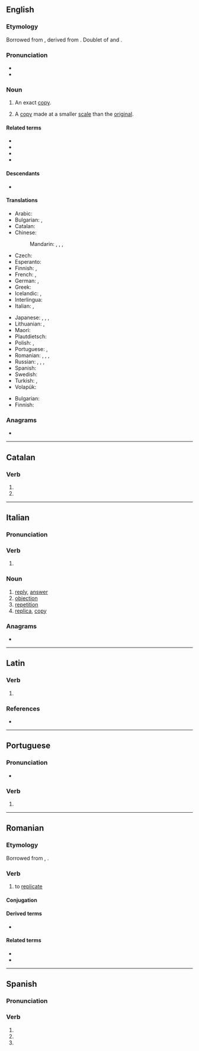 {{also|replicá|réplica|replicà|replică}}
==English==

===Etymology===
Borrowed from {{bor|en|it|replica}}, derived from {{der|en|la|replico|replicare|to copy}}. Doublet of {{m|en|reply}} and {{m|en|replicate}}.

===Pronunciation===
* {{IPA|en|/ˈɹɛplɪkə/}}
* {{audio|en|LL-Q1860 (eng)-Vealhurl-replica.wav|Audio (Southern England)}}

===Noun===
{{en-noun|+|pl2qual=rare|repliche}}

# An exact [[copy]].
#: {{ux|en|The statue on the museum floor is an authentic '''replica'''.}}
# A [[copy]] made at a smaller [[scale]] than the [[original]].
#: {{ux|en|He collected '''replicas''' of old cars.}}

====Related terms====
* {{l|en|replicant}}
* {{l|en|replicate}}
* {{l|en|replication}}
* {{l|en|reply}}

====Descendants====
* {{desc|tr|replika|bor=1}}

====Translations====
{{trans-top|exact copy}}
* Arabic: {{t|ar|نُشْخَة|f}}
* Bulgarian: {{t+|bg|дубликат|m}}, {{t+|bg|репродукция|f}}
* Catalan: {{t|ca|rèplica|f}}
* Chinese:
*: Mandarin: {{t+|cmn|複製品|sc=Hani}}, {{t+|cmn|复制品|tr=fùzhìpǐn|sc=Hani}}, {{t+|cmn|複製|sc=Hani}}, {{t+|cmn|复制|tr=fùzhì|sc=Hani}}
* Czech: {{t+|cs|replika|f}}
* Esperanto: {{t|eo|repliko}}
* Finnish: {{t+|fi|jäljennös}}, {{t+|fi|kopio}}
* French: {{t+|fr|réplique|f}}, {{t|fr|copie exacte|f}}
* German: {{t+|de|Nachbildung|f}}, {{t|de|exakte Kopie|f}}
* Greek: {{t+|el|αντίγραφο|n}}
* Icelandic: {{t+|is|eftirmynd|f}}, {{t+|is|eftirlíking|f}}
* Interlingua: {{t|ia|replica}}
* Italian: {{t+|it|replica|f}}, {{t|it|copia esatta|f}}
{{trans-mid}}
* Japanese: {{t+|ja|複製|tr=ふくせい, fukusei|sc=Jpan}}, {{t+|ja|写し|tr=うつし, utsushi|sc=Jpan}}, {{t|ja|模造品|tr=もぞうひん, mozōhin|sc=Jpan}}, {{t+|ja|レプリカ|tr=repurika|sc=Jpan}}
* Lithuanian: {{t+|lt|kopija}}, {{t|lt|replika}}
* Maori: {{t|mi|kape}}
* Plautdietsch: {{t|pdt|Aufbilt|n}}
* Polish: {{t+|pl|kopia}}, {{t+|pl|replika}}
* Portuguese: {{t+|pt|réplica|f}}, {{t|pt|[[cópia]] [[exata]]|f}}
* Romanian: {{t+|ro|copie|f}}, {{t+|ro|copii|f-p}}, {{t+|ro|replică|f}}, {{t+|ro|reproducere|f}}
* Russian: {{t|ru|[[точный|то́чная]] [[ко́пия]]|f}}, {{t+|ru|репроду́кция|f}}, {{t+|ru|ре́плика|f}} {{qualifier|rare in this sense}}, {{t+|ru|муля́ж|m}}
* Spanish: {{t+|es|réplica|f}}
* Swedish: {{t+|sv|replika|c}}
* Turkish: {{t+|tr|kopya}}, {{t+|tr|replika}}
* Volapük: {{t+|vo|samäd}}
{{trans-bottom}}

{{trans-top|smaller-scale model}}
* Bulgarian: {{t+|bg|реплика|f}}
* Finnish: {{t+|fi|pienoismalli}}
{{trans-mid}}
{{trans-bottom}}

===Anagrams===
* {{anagrams|en|a=aceilpr|caliper|earclip}}

----

==Catalan==

===Verb===
{{head|ca|verb form}}

# {{ca-verb form of|p=3|n=sg|t=pres|m=ind|replicar}}
# {{ca-verb form of|p=2|n=sg|m=impr|replicar}}

----

==Italian==

===Pronunciation===
{{it-pr|rèplica}}

===Verb===
{{head|it|verb form}}

# {{inflection of|it|replicare||3|s|pres|ind|;|2|s|imp}}

===Noun===
{{it-noun|f}}

# [[reply]], [[answer]]
# [[objection]]
# [[repetition]]
# [[replica]], [[copy]]

===Anagrams===
* {{anagrams|it|a=aceilpr|capirle|caprile}}

----

==Latin==

===Verb===
{{la-verb-form|replicā}}

# {{inflection of|la|replicō||2|s|pres|actv|impr}}

===References===
* {{R:du Cange}}

----

==Portuguese==

===Pronunciation===
{{pt-IPA}}
* {{hyph|pt|re|pli|ca}}

===Verb===
{{head|pt|verb form}}

# {{pt-verb-form-of|replicar|a}}

----

==Romanian==

===Etymology===
Borrowed from {{bor|ro|fr|répliquer}}, {{bor|ro|la|replico|replico, replicare}}.

===Verb===
{{ro-verb|conj=1|replică|replicat}}

# to [[replicate]]

====Conjugation====
{{ro-conj-a|replic}}

====Derived terms====
* {{l|ro|replicare}}

====Related terms====
* {{l|ro|replică}}
* {{l|ro|replicație}}

----

==Spanish==

===Pronunciation===
{{es-IPA}}

===Verb===
{{head|es|verb form}}

# {{es-verb form of|ending=ar|mood=imperative|sense=affirmative|pers=2|formal=no|number=singular|replicar}}
# {{es-verb form of|ending=ar|mood=indicative|tense=present|pers=2|formal=yes|number=singular|replicar}}
# {{es-verb form of|ending=ar|mood=indicative|tense=present|pers=3|number=singular|replicar}}